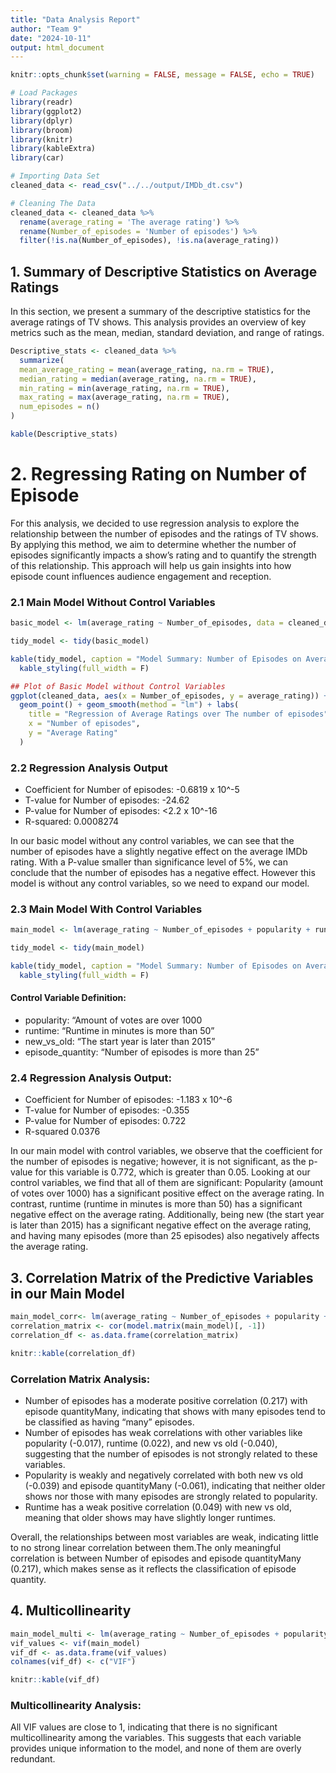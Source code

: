 ```yaml
---
title: "Data Analysis Report"
author: "Team 9"
date: "2024-10-11"
output: html_document
---
```

```r
knitr::opts_chunk$set(warning = FALSE, message = FALSE, echo = TRUE)
```

```r
# Load Packages
library(readr)
library(ggplot2)
library(dplyr)
library(broom)
library(knitr)
library(kableExtra)
library(car)
```

```r
# Importing Data Set
cleaned_data <- read_csv("../../output/IMDb_dt.csv")
```


```r
# Cleaning The Data
cleaned_data <- cleaned_data %>%
  rename(average_rating = 'The average rating') %>%
  rename(Number_of_episodes = 'Number of episodes') %>%
  filter(!is.na(Number_of_episodes), !is.na(average_rating))
```


## 1. Summary of Descriptive Statistics on Average Ratings

In this section, we present a summary of the descriptive statistics for the average ratings of TV shows. This analysis provides an overview of key metrics such as the mean, median, standard deviation, and range of ratings.


```r
Descriptive_stats <- cleaned_data %>% 
  summarize(
  mean_average_rating = mean(average_rating, na.rm = TRUE),
  median_rating = median(average_rating, na.rm = TRUE),
  min_rating = min(average_rating, na.rm = TRUE),
  max_rating = max(average_rating, na.rm = TRUE),
  num_episodes = n()
)

kable(Descriptive_stats)
```

# 2. Regressing Rating on Number of Episode

For this analysis, we decided to use regression analysis to explore the relationship between the number of episodes and the ratings of TV shows. By applying this method, we aim to determine whether the number of episodes significantly impacts a show's rating and to quantify the strength of this relationship. This approach will help us gain insights into how episode count influences audience engagement and reception.

### 2.1 Main Model Without Control Variables

```r
basic_model <- lm(average_rating ~ Number_of_episodes, data = cleaned_data)

tidy_model <- tidy(basic_model)

kable(tidy_model, caption = "Model Summary: Number of Episodes on Average Rating") %>%
  kable_styling(full_width = F)  

## Plot of Basic Model without Control Variables
ggplot(cleaned_data, aes(x = Number_of_episodes, y = average_rating)) +
  geom_point() + geom_smooth(method = "lm") + labs(
    title = "Regression of Average Ratings over The number of episodes",
    x = "Number of episodes",
    y = "Average Rating"
  )
```

### 2.2 Regression Analysis Output
* Coefficient for Number of episodes: -0.6819 x 10^-5
* T-value for Number of episodes: -24.62
* P-value for Number of episodes: <2.2 x 10^-16
* R-squared: 0.0008274

In our basic model without any control variables, we can see that the number of episodes have a slightly negative effect on the average IMDb rating.
With a P-value smaller than significance level of 5%, we can conclude that the number of episodes has a negative effect.
However this model is without any control variables, so we need to expand our model.

### 2.3 Main Model With Control Variables
```r
main_model <- lm(average_rating ~ Number_of_episodes + popularity + runtime + new_vs_old + episode_quantity , data = cleaned_data)

tidy_model <- tidy(main_model)

kable(tidy_model, caption = "Model Summary: Number of Episodes on Average Rating") %>%
  kable_styling(full_width = F)  
```

#### Control Variable Definition:
* popularity: "Amount of votes are over 1000
* runtime: "Runtime in minutes is more than 50"
* new_vs_old: "The start year is later than 2015"
* episode_quantity: "Number of episodes is more than 25"


### 2.4 Regression Analysis Output:
* Coefficient for Number of episodes: -1.183 x 10^-6
* T-value for Number of episodes: -0.355
* P-value for Number of episodes: 0.722
* R-squared 0.0376

In our main model with control variables, we observe that the coefficient for the number of episodes is negative; however, it is not significant, as the p-value for this variable is 0.772, which is greater than 0.05. Looking at our control variables, we find that all of them are significant: Popularity (amount of votes over 1000) has a significant positive effect on the average rating. In contrast, runtime (runtime in minutes is more than 50) has a significant negative effect on the average rating. Additionally, being new (the start year is later than 2015) has a significant negative effect on the average rating, and having many episodes (more than 25 episodes) also negatively affects the average rating.


## 3. Correlation Matrix of the Predictive Variables in our Main Model 
```r
main_model_corr<- lm(average_rating ~ Number_of_episodes + popularity + runtime + new_vs_old + episode_quantity , data = cleaned_data)
correlation_matrix <- cor(model.matrix(main_model)[, -1])
correlation_df <- as.data.frame(correlation_matrix)

knitr::kable(correlation_df)
```

### Correlation Matrix Analysis:

* Number of episodes has a moderate positive correlation (0.217) with episode quantityMany, indicating that shows with many episodes tend to be classified as having "many" episodes.
* Number of episodes has weak correlations with other variables like popularity (-0.017), runtime (0.022), and new vs old (-0.040), suggesting that the number of episodes is not strongly related to these variables.
* Popularity is weakly and negatively correlated with both new vs old (-0.039) and episode quantityMany (-0.061), indicating that neither older shows nor those with many episodes are strongly related to popularity.
* Runtime has a weak positive correlation (0.049) with new vs old, meaning that older shows may have slightly longer runtimes.

Overall, the relationships between most variables are weak, indicating little to no strong linear correlation between them.The only meaningful correlation is between Number of episodes and episode quantityMany (0.217), which makes sense as it reflects the classification of episode quantity.

## 4. Multicollinearity
```r
main_model_multi <- lm(average_rating ~ Number_of_episodes + popularity + runtime + new_vs_old + episode_quantity , data = cleaned_data)
vif_values <- vif(main_model)
vif_df <- as.data.frame(vif_values)
colnames(vif_df) <- c("VIF")

knitr::kable(vif_df)
```
### Multicollinearity Analysis:
All VIF values are close to 1, indicating that there is no significant multicollinearity among the variables. This suggests that each variable provides unique information to the model, and none of them are overly redundant.
